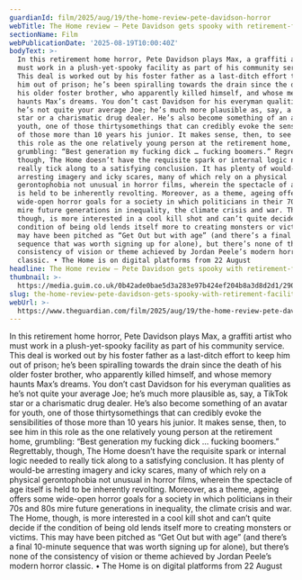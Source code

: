 ```yaml
---
guardianId: film/2025/aug/19/the-home-review-pete-davidson-horror
webTitle: The Home review – Pete Davidson gets spooky with retirement-facility horror
sectionName: Film
webPublicationDate: '2025-08-19T10:00:40Z'
bodyText: >-
  In this retirement home horror, Pete Davidson plays Max, a graffiti artist who
  must work in a plush-yet-spooky facility as part of his community service.
  This deal is worked out by his foster father as a last-ditch effort to keep
  him out of prison; he’s been spiralling towards the drain since the death of
  his older foster brother, who apparently killed himself, and whose memory
  haunts Max’s dreams. You don’t cast Davidson for his everyman qualities as
  he’s not quite your average Joe; he’s much more plausible as, say, a TikTok
  star or a charismatic drug dealer. He’s also become something of an avatar for
  youth, one of those thirtysomethings that can credibly evoke the sensibilities
  of those more than 10 years his junior. It makes sense, then, to see him in
  this role as the one relatively young person at the retirement home,
  grumbling: “Best generation my fucking dick … fucking boomers.” Regrettably,
  though, The Home doesn’t have the requisite spark or internal logic needed to
  really tick along to a satisfying conclusion. It has plenty of would-be
  arresting imagery and icky scares, many of which rely on a physical
  gerontophobia not unusual in horror films, wherein the spectacle of age itself
  is held to be inherently revolting. Moreover, as a theme, ageing offers some
  wide-open horror goals for a society in which politicians in their 70s and 80s
  mire future generations in inequality, the climate crisis and war. The Home,
  though, is more interested in a cool kill shot and can’t quite decide if the
  condition of being old lends itself more to creating monsters or victims. This
  may have been pitched as “Get Out but with age” (and there’s a final 10-minute
  sequence that was worth signing up for alone), but there’s none of the
  consistency of vision or theme achieved by Jordan Peele’s modern horror
  classic. • The Home is on digital platforms from 22 August
headline: The Home review – Pete Davidson gets spooky with retirement-facility horror
thumbnail: >-
  https://media.guim.co.uk/0b42ade0bae5d3a283e97b424ef204b8a3d8d2d1/290_0_2555_2044/500.jpg
slug: the-home-review-pete-davidson-gets-spooky-with-retirement-facility-horror
webUrl: >-
  https://www.theguardian.com/film/2025/aug/19/the-home-review-pete-davidson-horror
---
```

In this retirement home horror, Pete Davidson plays Max, a graffiti artist who must work in a plush-yet-spooky facility as part of his community service. This deal is worked out by his foster father as a last-ditch effort to keep him out of prison; he’s been spiralling towards the drain since the death of his older foster brother, who apparently killed himself, and whose memory haunts Max’s dreams. You don’t cast Davidson for his everyman qualities as he’s not quite your average Joe; he’s much more plausible as, say, a TikTok star or a charismatic drug dealer. He’s also become something of an avatar for youth, one of those thirtysomethings that can credibly evoke the sensibilities of those more than 10 years his junior. It makes sense, then, to see him in this role as the one relatively young person at the retirement home, grumbling: “Best generation my fucking dick … fucking boomers.” Regrettably, though, The Home doesn’t have the requisite spark or internal logic needed to really tick along to a satisfying conclusion. It has plenty of would-be arresting imagery and icky scares, many of which rely on a physical gerontophobia not unusual in horror films, wherein the spectacle of age itself is held to be inherently revolting. Moreover, as a theme, ageing offers some wide-open horror goals for a society in which politicians in their 70s and 80s mire future generations in inequality, the climate crisis and war. The Home, though, is more interested in a cool kill shot and can’t quite decide if the condition of being old lends itself more to creating monsters or victims. This may have been pitched as “Get Out but with age” (and there’s a final 10-minute sequence that was worth signing up for alone), but there’s none of the consistency of vision or theme achieved by Jordan Peele’s modern horror classic. • The Home is on digital platforms from 22 August
